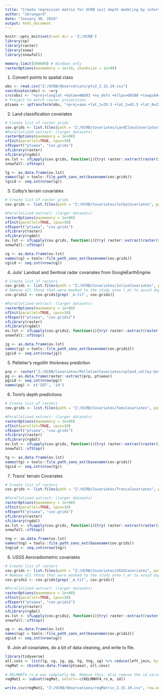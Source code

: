 ```yaml
---
title: "Create regression matrix for UCRB soil depth modeling by intersecting observations with predictive variables"
author: "cbrungard"
date: "January 30, 2019"
output: html_document
---
```


```r
knitr::opts_knit$set(root.dir = 'Z:/UCRB')
library(sp)
library(raster)
library(snow)
library(snowfall)

memory.limit(500000) # Windows only
rasterOptions(maxmemory = 1e+10, chunksize = 1e+09)
```


1. Convert points to spatial class
```r
obs <- read.csv("Z:/UCRB/Observations/pts2_2.15.19.csv")
coordinates(obs) <- ~x+y
crs(obs) <- "+proj=longlat +datum=NAD83 +no_defs +ellps=GRS80 +towgs84=0,0,0"
# Project to match raster projections
ptsaea <- spTransform(obs, "+proj=aea +lat_1=29.5 +lat_2=45.5 +lat_0=23 +lon_0=-96 +x_0=0 +y_0=0 +ellps=GRS80 +towgs84=0,0,0,0,0,0,0 +units=m +no_defs")
```


2. Land classification covariates
```r
# Create list of raster grids
cov.grids <- list.files(path = "Z:/UCRB/Covariates/LandClassCovariates", pattern=".tif$", full.names = TRUE)
#Parallelized extract: (larger datasets)
rasterOptions(maxmemory = 1e+08)
sfInit(parallel=TRUE, cpus=30)
sfExport("ptsaea", "cov.grids")
sfLibrary(raster)
sfLibrary(rgdal)
ov.lst <- sfLapply(cov.grids, function(i){try( raster::extract(raster(i), ptsaea) )})
snowfall::sfStop()

lg <- as.data.frame(ov.lst)
names(lg) = tools::file_path_sans_ext(basename(cov.grids))
lg$id <- seq.int(nrow(lg))
```


3. Colby's terrain covariates
```r
# Create list of raster grids
cov.grids <- list.files(path = "Z:/UCRB/Covariates/ColbyCovariates", pattern=".tif$", full.names = TRUE)

#Parallelized extract: (larger datasets)
rasterOptions(maxmemory = 1e+08)
sfInit(parallel=TRUE, cpus=30)
sfExport("ptsaea", "cov.grids")
sfLibrary(raster)
sfLibrary(rgdal)
ov.lst <- sfLapply(cov.grids, function(i){try( raster::extract(raster(i), ptsaea) )})
snowfall::sfStop()

cg <- as.data.frame(ov.lst)
names(cg) = tools::file_path_sans_ext(basename(cov.grids))
cg$id <- seq.int(nrow(cg))
```


4. Julis' Landsat and Sentinal radar covariates from GoogleEarthEngine
```r
# Create list of rasters
cov.grids <- list.files(path = "Z:/UCRB/Covariates/JuliusCovariates", pattern=".tif$", full.names = TRUE, recursive = TRUE)
# Remove all those that were masked to the study area (_m) to avoid duplication. 
cov.grids2 <- cov.grids[grep('_m.tif', cov.grids)]

#Parallelized extract: (larger datasets)
rasterOptions(maxmemory = 1e+08)
sfInit(parallel=TRUE, cpus=30)
sfExport("ptsaea", "cov.grids2")
sfLibrary(raster)
sfLibrary(rgdal)
ov.lst <- sfLapply(cov.grids2, function(i){try( raster::extract(raster(i), ptsaea) )})
snowfall::sfStop()

jg <- as.data.frame(ov.lst)
names(jg) = tools::file_path_sans_ext(basename(cov.grids2))
jg$id <- seq.int(nrow(jg))
```


5. Pelletier's regolith thickness prediction
```r
prp <- raster("Z:/UCRB/Covariates/PelletierCovariates/upland_valley-bottom_and_lowland_sedimentary_deposit_thickness_m.tif")
pg <- as.data.frame(raster::extract(prp, ptsaea))
pg$id <- seq.int(nrow(pg))
names(pg) <- c('SDT', 'id')
```


6. Tomi's depth predictions
```r
# Create list of rasters
cov.grids <- list.files(path = "Z:/UCRB/Covariates/TomiCovariates", pattern=".tif$", full.names = TRUE)

#Parallelized extract: (larger datasets)
rasterOptions(maxmemory = 1e+08)
sfInit(parallel=TRUE, cpus=30)
sfExport("ptsaea", "cov.grids")
sfLibrary(raster)
sfLibrary(rgdal)
ov.lst <- sfLapply(cov.grids, function(i){try( raster::extract(raster(i), ptsaea) )})
snowfall::sfStop()

tg <- as.data.frame(ov.lst)
names(tg) = tools::file_path_sans_ext(basename(cov.grids))
tg$id <- seq.int(nrow(tg))
```


7. Travis' terrain Covariates
```r
# Create list of rasters
cov.grids <- list.files(path = "Z:/UCRB/Covariates/TravisCovariates", pattern=".tif$", full.names = TRUE)

#Parallelized extract: (larger datasets)
rasterOptions(maxmemory = 1e+08)
sfInit(parallel=TRUE, cpus=30)
sfExport("ptsaea", "cov.grids")
sfLibrary(raster)
sfLibrary(rgdal)
ov.lst <- sfLapply(cov.grids, function(i){try( raster::extract(raster(i), ptsaea) )})
snowfall::sfStop()

tng <- as.data.frame(ov.lst)
names(tng) = tools::file_path_sans_ext(basename(cov.grids))
tng$id <- seq.int(nrow(tng))
```


8. USGS Aeroradiometric covariates
```r
# Create list of rasters
cov.grids <- list.files(path = "Z:/UCRB/Covariates/USGSCovariates", pattern=".tif$", full.names = TRUE)
# Remove all those that were masked to the study area (_m) to avoid duplication. 
cov.grids2 <- cov.grids[grep('_m.tif', cov.grids)]

#Parallelized extract: (larger datasets)
rasterOptions(maxmemory = 1e+08)
sfInit(parallel=TRUE, cpus=30)
sfExport("ptsaea", "cov.grids2")
sfLibrary(raster)
sfLibrary(rgdal)
ov.lst <- sfLapply(cov.grids2, function(i){try( raster::extract(raster(i), ptsaea) )})
snowfall::sfStop()

ug <- as.data.frame(ov.lst)
names(ug) = tools::file_path_sans_ext(basename(cov.grids2))
ug$id <- seq.int(nrow(ug))
```


9. Join all covariates, do a bit of data cleaning, and write to file.
```r
library(tidyverse)
all.covs <- list(lg, cg, jg, pg, tg, tng, ug) %>% reduce(left_join, by = 'id')
regMat <- cbind(as.data.frame(ptsaea), all.covs)
 
# RELMNHT4_rs_m was completly NA. Remove this. Also remove the id variable used to join dataframes 
regMat1 <- subset(regMat, select=-c(RELMNHT4_rs_m, id))

write.csv(regMat1, "Z:/UCRB/Observations/regMatrix_2.15.19.csv", row.names=FALSE)
```

